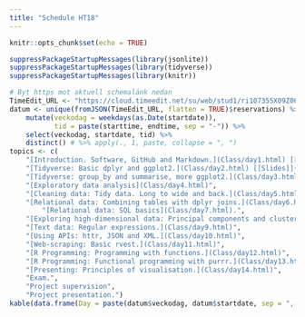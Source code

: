 ```yaml
---
title: "Schedule HT18"
---
```


```r
knitr::opts_chunk$set(echo = TRUE)
```

```r
suppressPackageStartupMessages(library(jsonlite))
suppressPackageStartupMessages(library(tidyverse))
suppressPackageStartupMessages(library(knitr))

# Byt https mot aktuell schemalänk nedan
TimeEdit_URL <- "https://cloud.timeedit.net/su/web/stud1/ri107355X09Z06Q5Z86g2Yl5yZ076Y32Q03gQY5Q5572l674Qq6556pXrBWuW3cpWbu7d%C3%A45W55Wma1K7hWwd61noaKu46XXujb8373WW35W8VX6%C3%A465WY74a4X8Y4a9nWY7X84oWW855jW5L06VW035953oV8c2wx6VjW6Wo64YVWW3X391oW40YxVI1wa51XWW1r5v69YYWX537W7Yo0WVoo56V.json"
datum <- unique(fromJSON(TimeEdit_URL, flatten = TRUE)$reservations) %>% 
    mutate(veckodag = weekdays(as.Date(startdate)), 
           tid = paste(starttime, endtime, sep = "-")) %>% 
    select(veckodag, startdate, tid) %>% 
    distinct() # %>% apply(., 1, paste, collapse = ", ")
topics <- c(
    "[Introduction. Software, GitHub and Markdown.](Class/day1.html) [[Slides]](slides/slide1.html)",
    "[Tidyverse: Basic dplyr and ggplot2.](Class/day2.html) [[Slides]](slides/slide2.html)",
    "[Tidyverse: group_by and summarise, more ggplot2.](Class/day3.html)",
    "[Exploratory data analysis](Class/day4.html)",
    "[Cleaning data: Tidy data. Long to wide and back.](Class/day5.html)",
    "[Relational data: Combining tables with dplyr joins.](Class/day6.html) <br> **Guest lecture: Sebastian Tengborg from [King](https://king.com/sv)** (9.15- ca 9.45)",
        "[Relational data: SQL basics](Class/day7.html).",
    "[Exploring high-dimensional data: Principal components and clustering](Class/day8.html)",
    "[Text data: Regular expressions.](Class/day9.html)",
    "[Using APIs: httr, JSON and XML.](Class/day10.html)",
    "[Web-scraping: Basic rvest.](Class/day11.html)",
    "[R Programming: Programming with functions.](Class/day12.html)",
    "[R Programming: Functional programming with purrr.](Class/day13.html)",
    "[Presenting: Principles of visualisation.](Class/day14.html)",
    "Exam.",
    "Project supervision",
    "Project presentation.")
kable(data.frame(Day = paste(datum$veckodag, datum$startdate, sep = ", "), Time = datum$tid, Topic = topics))
```

